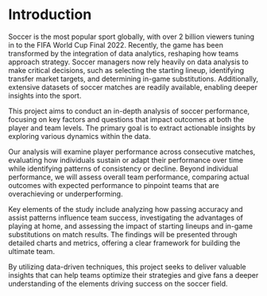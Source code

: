 # Introduction

Soccer is the most popular sport globally, with over 2 billion viewers tuning in to the FIFA World Cup Final 2022. Recently, the game has been transformed by the integration of data analytics, reshaping how teams approach strategy. Soccer managers now rely heavily on data analysis to make critical decisions, such as selecting the starting lineup, identifying transfer market targets, and determining in-game substitutions. Additionally, extensive datasets of soccer matches are readily available, enabling deeper insights into the sport.

This project aims to conduct an in-depth analysis of soccer performance, focusing on key factors and questions that impact outcomes at both the player and team levels. The primary goal is to extract actionable insights by exploring various dynamics within the data.

Our analysis will examine player performance across consecutive matches, evaluating how individuals sustain or adapt their performance over time while identifying patterns of consistency or decline. Beyond individual performance, we will assess overall team performance, comparing actual outcomes with expected performance to pinpoint teams that are overachieving or underperforming.

Key elements of the study include analyzing how passing accuracy and assist patterns influence team success, investigating the advantages of playing at home, and assessing the impact of starting lineups and in-game substitutions on match results. The findings will be presented through detailed charts and metrics, offering a clear framework for building the ultimate team.

By utilizing data-driven techniques, this project seeks to deliver valuable insights that can help teams optimize their strategies and give fans a deeper understanding of the elements driving success on the soccer field.